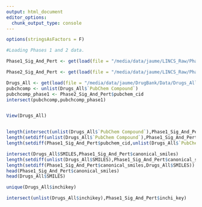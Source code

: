 ```yaml
---
output: html_document
editor_options: 
  chunk_output_type: console
---
```


```r
options(stringsAsFactors = F)
```

```r
#Loading Phases 1 and 2 data.

Phase1_Sig_And_Pert <- get(load(file = "/media/data/jaume/LINCS_Raw/PhaseI/Phase1_Sig_And_Pert.Rda"))

Phase2_Sig_And_Pert <- get(load(file = "/media/data/jaume/LINCS_Raw/PhaseII/Phase2_Sig_And_Pert.Rda"))

Drugs_All <- get(load(file = "/media/data/jaume/DrugBank/Data/Drugs_All.Rmd"))
pubchcomp <- unlist(Drugs_All$`PubChem Compound`)
pubchcomp_phase1 <- Phase2_Sig_And_Pert$pubchem_cid
intersect(pubchcomp,pubchcomp_phase1)


View(Drugs_All)


length(intersect(unlist(Drugs_All$`PubChem Compound`),Phase1_Sig_And_Pert$pubchem_cid))
length(setdiff(unlist(Drugs_All$`PubChem Compound`),Phase1_Sig_And_Pert$pubchem_cid))
length(setdiff(Phase1_Sig_And_Pert$pubchem_cid,unlist(Drugs_All$`PubChem Compound`)))

intersect(Drugs_All$SMILES,Phase1_Sig_And_Pert$canonical_smiles)
length(setdiff(unlist(Drugs_All$SMILES),Phase1_Sig_And_Pert$canonical_smiles))
length(setdiff(Phase1_Sig_And_Pert$canonical_smiles,Drugs_All$SMILES))
head(Phase1_Sig_And_Pert$canonical_smiles)
head(Drugs_All$SMILES)

unique(Drugs_All$inchikey)

intersect(unlist(Drugs_All$inchikey),Phase1_Sig_And_Pert$inchi_key)
```

